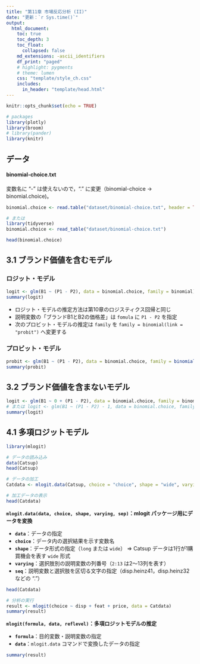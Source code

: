```yaml
---
title: "第11章 市場反応分析 (II)"
date: "更新：`r Sys.time()`"
output:
  html_document:
    toc: true
    toc_depth: 3
    toc_float:
      collapsed: false
    md_extensions: -ascii_identifiers
    df_print: "paged"
    # highlight: pygments
    # theme: lumen
    css: "template/style_ch.css"
    includes:
      in_header: "template/head.html"
---
```


```r
knitr::opts_chunk$set(echo = TRUE)

# packages
library(plotly)
library(broom)
# library(pander)
library(knitr)
```


## データ
#### binomial-choice.txt

変数名に "-" は使えないので，"." に変更（binomial-choice → binomial.choice)。

```r
binomial.choice <- read.table("dataset/binomial-choice.txt", header = TRUE)

# または
library(tidyverse)
binomial.choice <- read_table("dataset/binomial-choice.txt")
```

```r
head(binomial.choice)
```

## 3.1 ブランド価値を含むモデル
### ロジット・モデル
```r
logit <- glm(B1 ~ (P1 - P2), data = binomial.choice, family = binomial)
summary(logit)
```

- ロジット・モデルの推定方法は第10章のロジスティクス回帰と同じ
- 説明変数の「ブランドB1とB2の価格差」は `fomula` に `P1 - P2` を指定 
- 次のプロビット・モデルの推定は `family` を `family = binomial(link = "probit")` へ変更する

### プロビット・モデル
```r
probit <- glm(B1 ~ (P1 - P2), data = binomial.choice, family = binomial(link = "probit"))
summary(probit)
```


## 3.2 ブランド価値を含まないモデル
```r
logit <- glm(B1 ~ 0 + (P1 - P2), data = binomial.choice, family = binomial)
# または logit <- glm(B1 ~ (P1 - P2) - 1, data = binomial.choice, family = binomial)
summary(logit)
```



## 4.1 多項ロジットモデル
```r
library(mlogit)

# データの読み込み
data(Catsup)
head(Catsup)
```


```r
# データの加工
Catdata <- mlogit.data(Catsup, choice = "choice", shape = "wide", varying = c(2:13), sep = ".")

# 加工データの表示
head(Catdata)
```

**`mlogit.data(data, choice, shape, varying, sep)`：mlogit パッケージ用にデータを変換**

- **`data`**：データの指定
- **`choice`**：データ内の選択結果を示す変数名
- **`shape`**：データ形式の指定（`long` または `wide`） ⇒ Catsup データは1行が1購買機会を表す `wide` 形式
- **`varying`**：選択肢別の説明変数の列番号（`2:13` は2～13列を表す）
- **`seq`**：説明変数と選択肢を区切る文字の指定（disp.heinz41，disp.heinz32 などの "."）

```r
head(Catdata)
```


```r
# 分析の実行
result <- mlogit(choice ~ disp + feat + price, data = Catdata)
summary(result)
```

**`mlogit(formula, data, reflevel)`：多項ロジットモデルの推定**

- **`formula`**：目的変数・説明変数の指定
- **`data`**：`mlogit.data` コマンドで変換したデータの指定


```r
summary(result)
```